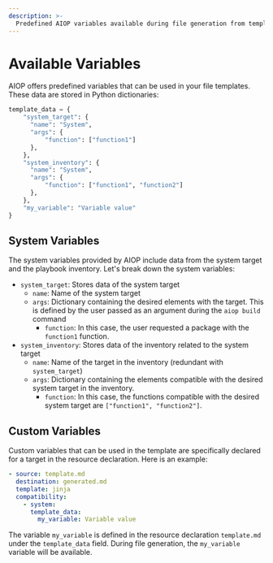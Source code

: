 ```yaml
---
description: >-
  Predefined AIOP variables available during file generation from templates
---
```


# Available Variables

AIOP offers predefined variables that can be used in your file templates. These data are stored in Python dictionaries:

```Python
template_data = {
    "system_target": {
      "name": "System",
      "args": {
          "function": ["function1"]
      },
    },
    "system_inventory": {
      "name": "System",
      "args": {
          "function": ["function1", "function2"]
      },
    },
    "my_variable": "Variable value"
}
```

## System Variables

The system variables provided by AIOP include data from the system target and the playbook inventory. Let's break down the system variables:

- `system_target`: Stores data of the system target
  - `name`: Name of the system target
  - `args`: Dictionary containing the desired elements with the target. This is defined by the user passed as an argument during the `aiop build` command
    - `function`: In this case, the user requested a package with the `function1` function.
- `system_inventory`: Stores data of the inventory related to the system target
  - `name`: Name of the target in the inventory (redundant with `system_target`)
  - `args`: Dictionary containing the elements compatible with the desired system target in the inventory.
    - `function`: In this case, the functions compatible with the desired system target are `["function1", "function2"]`.

## Custom Variables

Custom variables that can be used in the template are specifically declared for a target in the resource declaration. Here is an example:

```yaml {3,6-7}
- source: template.md
  destination: generated.md
  template: jinja
  compatibility:
    - system:
      template_data:
        my_variable: Variable value
```

The variable `my_variable` is defined in the resource declaration `template.md` under the `template_data` field. During file generation, the `my_variable` variable will be available.
